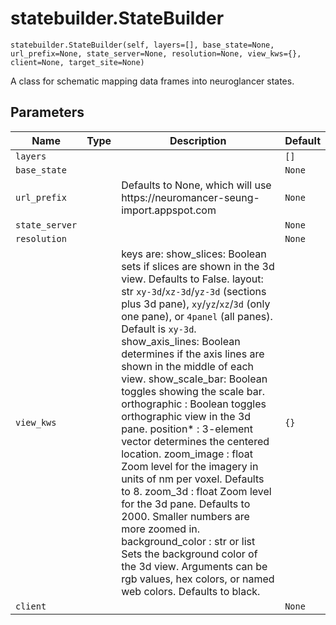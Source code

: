 # statebuilder.StateBuilder { #nglui.statebuilder.StateBuilder }

`statebuilder.StateBuilder(self, layers=[], base_state=None, url_prefix=None, state_server=None, resolution=None, view_kws={}, client=None, target_site=None)`

A class for schematic mapping data frames into neuroglancer states.

## Parameters

| Name           | Type   | Description                                                                                                                                                                                                                                                                                                                                                                                                                                                                                                                                                                                                                                                                                                                                                                                                                                                                                                         | Default   |
|----------------|--------|---------------------------------------------------------------------------------------------------------------------------------------------------------------------------------------------------------------------------------------------------------------------------------------------------------------------------------------------------------------------------------------------------------------------------------------------------------------------------------------------------------------------------------------------------------------------------------------------------------------------------------------------------------------------------------------------------------------------------------------------------------------------------------------------------------------------------------------------------------------------------------------------------------------------|-----------|
| `layers`       |        |                                                                                                                                                                                                                                                                                                                                                                                                                                                                                                                                                                                                                                                                                                                                                                                                                                                                                                                     | `[]`      |
| `base_state`   |        |                                                                                                                                                                                                                                                                                                                                                                                                                                                                                                                                                                                                                                                                                                                                                                                                                                                                                                                     | `None`    |
| `url_prefix`   |        | Defaults to None, which will use https://neuromancer-seung-import.appspot.com                                                                                                                                                                                                                                                                                                                                                                                                                                                                                                                                                                                                                                                                                                                                                                                                                                       | `None`    |
| `state_server` |        |                                                                                                                                                                                                                                                                                                                                                                                                                                                                                                                                                                                                                                                                                                                                                                                                                                                                                                                     | `None`    |
| `resolution`   |        |                                                                                                                                                                                                                                                                                                                                                                                                                                                                                                                                                                                                                                                                                                                                                                                                                                                                                                                     | `None`    |
| `view_kws`     |        | keys are: show_slices: Boolean     sets if slices are shown in the 3d view. Defaults to False. layout: str     `xy-3d`/`xz-3d`/`yz-3d` (sections plus 3d pane), `xy`/`yz`/`xz`/`3d` (only one pane), or `4panel` (all panes). Default is `xy-3d`. show_axis_lines: Boolean     determines if the axis lines are shown in the middle of each view. show_scale_bar: Boolean     toggles showing the scale bar. orthographic : Boolean     toggles orthographic view in the 3d pane. position* : 3-element vector     determines the centered location. zoom_image : float     Zoom level for the imagery in units of nm per voxel. Defaults to 8. zoom_3d : float     Zoom level for the 3d pane. Defaults to 2000. Smaller numbers are more zoomed in. background_color : str or list     Sets the background color of the 3d view. Arguments can be rgb values, hex colors, or named web colors. Defaults to black. | `{}`      |
| `client`       |        |                                                                                                                                                                                                                                                                                                                                                                                                                                                                                                                                                                                                                                                                                                                                                                                                                                                                                                                     | `None`    |